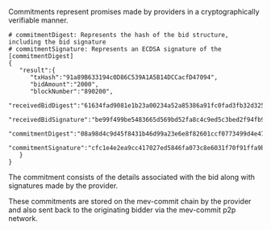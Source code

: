 Commitments represent promises made by providers in a cryptographically verifiable manner.

```text
# commitmentDigest: Represents the hash of the bid structure, including the bid signature
# commitmentSignature: Represents an ECDSA signature of the [commitmentDigest]
{
   "result":{
      "txHash":"91a89B633194c0D86C539A1A5B14DCCacfD47094",
      "bidAmount":"2000",
      "blockNumber":"890200",
      "receivedBidDigest":"61634fad9081e1b23a00234a52a85386a91fc0fad3fb32d325891bdc4f8a52a9",
      "receivedBidSignature":"be99f499be5483665d569bd52fa8c4c9ed5c3bed2f94fb9949259bf640d8bd365b1d9a4b9ccb3ace86ffdcd1fdadc605b0f49b3adaf1c6a9ffea25585234664f1c",
      "commitmentDigest":"08a98d4c9d45f8431b46d99a23e6e8f82601ccf0773499d4e47bcd857cad92a6",
      "commitmentSignature":"cfc1e4e2ea9cc417027ed5846fa073c8e6031f70f91ffa9b92051b5b7738c0500d8fefb0fc189bce16004b3c0e1c4cfa41260968161adf8b55446ed5c40d1ac51b"
   }
}
```

The commitment consists of the details associated with the bid along with signatures made by the provider.

These commitments are stored on the mev-commit chain by the provider and also sent back to the originating bidder via the mev-commit p2p network.

